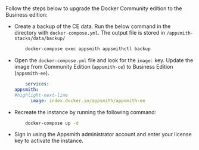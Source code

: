 # 

<HideElements/>

Follow the steps below to upgrade the Docker Community edition to the Business edition:

<ul class="circle"> 
<li> Create a backup of the CE data. Run the below command in the directory with <code>docker-compose.yml</code>. The output file is stored in <code>/appsmith-stacks/data/backup/</code>

```bash
    docker-compose exec appsmith appsmithctl backup
```   
</li>

<li> Open the <code>docker-compose.yml</code> file and look for the <code>image:</code> key. Update the image from Community Edition (<code>appsmith-ce</code>) to Business Edition (<code>appsmith-ee</code>).

```yaml
    services:
appsmith:
#highlight-next-line
      image: index.docker.io/appsmith/appsmith-ee
```
  </li>
<li> Recreate the instance by running the following command:

```bash
    docker-compose up -d
```        
</li>
<li>Sign in using the Appsmith administrator account and enter your license key to activate the instance. </li>

</ul>
